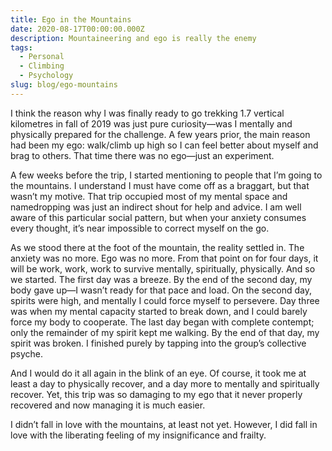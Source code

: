 ```yaml
---
title: Ego in the Mountains
date: 2020-08-17T00:00:00.000Z
description: Mountaineering and ego is really the enemy
tags:
  - Personal
  - Climbing
  - Psychology
slug: blog/ego-mountains
---
```


I think the reason why I was finally ready to go trekking 1.7 vertical kilometres in fall of 2019 was just pure curiosity—was I mentally and physically prepared for the challenge. A few years prior, the main reason had been my ego: walk/climb up high so I can feel better about myself and brag to others. That time there was no ego—just an experiment.

A few weeks before the trip, I started mentioning to people that I’m going to the mountains. I understand I must have come off as a braggart, but that wasn’t my motive. That trip occupied most of my mental space and namedropping was just an indirect shout for help and advice. I am well aware of this particular social pattern, but when your anxiety consumes every thought, it’s near impossible to correct myself on the go.

As we stood there at the foot of the mountain, the reality settled in. The anxiety was no more. Ego was no more. From that point on for four days, it will be work, work, work to survive mentally, spiritually, physically. And so we started. The first day was a breeze. By the end of the second day, my body gave up—I wasn’t ready for that pace and load. On the second day, spirits were high, and mentally I could force myself to persevere. Day three was when my mental capacity started to break down, and I could barely force my body to cooperate. The last day began with complete contempt; only the remainder of my spirit kept me walking. By the end of that day, my spirit was broken. I finished purely by tapping into the group’s collective psyche.

And I would do it all again in the blink of an eye. Of course, it took me at least a day to physically recover, and a day more to mentally and spiritually recover. Yet, this trip was so damaging to my ego that it never properly recovered and now managing it is much easier.

I didn’t fall in love with the mountains, at least not yet. However, I did fall in love with the liberating feeling of my insignificance and frailty.
